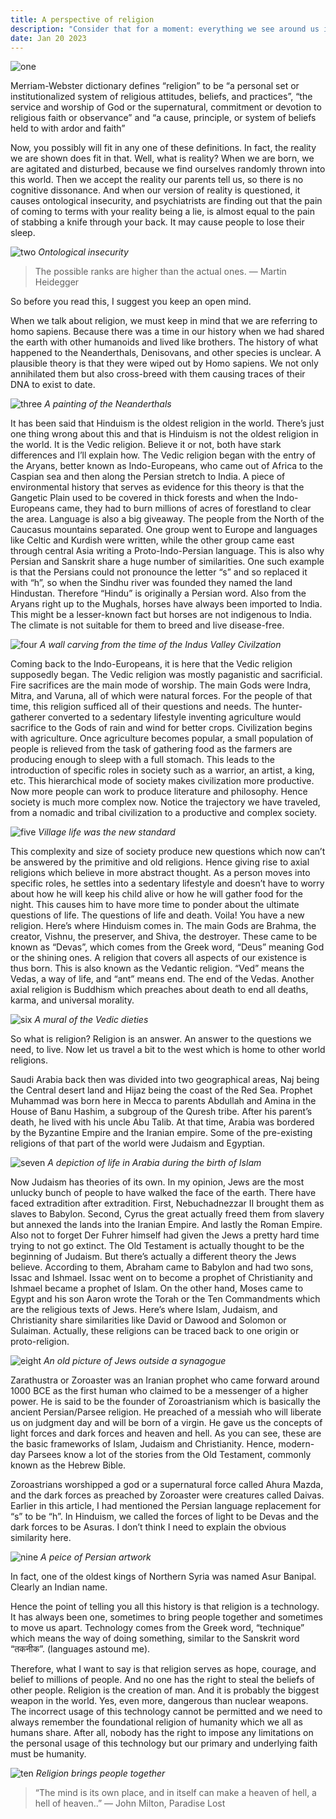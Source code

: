 ```yaml
---
title: A perspective of religion
description: "Consider that for a moment: everything we see around us is assumed to have had a cause and is contingent upon."
date: Jan 20 2023
---
```


![one](https://us-east-1.tixte.net/uploads/blog.is-from.space/rone.webp)

Merriam-Webster dictionary defines “religion” to be “a personal set or institutionalized system of religious attitudes, beliefs, and practices”, “the service and worship of God or the supernatural, commitment or devotion to religious faith or observance” and “a cause, principle, or system of beliefs held to with ardor and faith”

Now, you possibly will fit in any one of these definitions. In fact, the reality we are shown does fit in that. Well, what is reality? When we are born, we are agitated and disturbed, because we find ourselves randomly thrown into this world. Then we accept the reality our parents tell us, so there is no cognitive dissonance. And when our version of reality is questioned, it causes ontological insecurity, and psychiatrists are finding out that the pain of coming to terms with your reality being a lie, is almost equal to the pain of stabbing a knife through your back. It may cause people to lose their sleep. 

![two](https://us-east-1.tixte.net/uploads/blog.is-from.space/rtwo.webp)
_Ontological insecurity_

> The possible ranks are higher than the actual ones. ― Martin Heidegger

So before you read this, I suggest you keep an open mind.

When we talk about religion, we must keep in mind that we are referring to homo sapiens. Because there was a time in our history when we had shared the earth with other humanoids and lived like brothers. The history of what happened to the Neanderthals, Denisovans, and other species is unclear. A plausible theory is that they were wiped out by Homo sapiens. We not only annihilated them but also cross-breed with them causing traces of their DNA to exist to date. 

![three](https://us-east-1.tixte.net/uploads/blog.is-from.space/rthree.webp)
_A painting of the Neanderthals_

It has been said that Hinduism is the oldest religion in the world. There’s just one thing wrong about this and that is Hinduism is not the oldest religion in the world. It is the Vedic religion. Believe it or not, both have stark differences and I’ll explain how. The Vedic religion began with the entry of the Aryans, better known as Indo-Europeans, who came out of Africa to the Caspian sea and then along the Persian stretch to India. A piece of environmental history that serves as evidence for this theory is that the Gangetic Plain used to be covered in thick forests and when the Indo-Europeans came, they had to burn millions of acres of forestland to clear the area. Language is also a big giveaway. The people from the North of the Caucasus mountains separated. One group went to Europe and languages like Celtic and Kurdish were written, while the other group came east through central Asia writing a Proto-Indo-Persian language. This is also why Persian and Sanskrit share a huge number of similarities. One such example is that the Persians could not pronounce the letter “s” and so replaced it with “h”, so when the Sindhu river was founded they named the land Hindustan. Therefore “Hindu” is originally a Persian word. Also from the Aryans right up to the Mughals, horses have always been imported to India. This might be a lesser-known fact but horses are not indigenous to India. The climate is not suitable for them to breed and live disease-free.

![four](https://us-east-1.tixte.net/uploads/blog.is-from.space/rfour.webp)
_A wall carving from the time of the Indus Valley Civilzation_

Coming back to the Indo-Europeans, it is here that the Vedic religion supposedly began. The Vedic religion was mostly paganistic and sacrificial. Fire sacrifices are the main mode of worship. The main Gods were Indra, Mitra, and Varuna, all of which were natural forces. For the people of that time, this religion sufficed all of their questions and needs. The hunter-gatherer converted to a sedentary lifestyle inventing agriculture would sacrifice to the Gods of rain and wind for better crops. Civilization begins with agriculture. Once agriculture becomes popular, a small population of people is relieved from the task of gathering food as the farmers are producing enough to sleep with a full stomach. This leads to the introduction of specific roles in society such as a warrior, an artist, a king, etc. This hierarchical mode of society makes civilization more productive. Now more people can work to produce literature and philosophy. Hence society is much more complex now. Notice the trajectory we have traveled, from a nomadic and tribal civilization to a productive and complex society. 

![five](https://us-east-1.tixte.net/uploads/blog.is-from.space/rfive.webp)
_Village life was the new standard_

This complexity and size of society produce new questions which now can’t be answered by the primitive and old religions. Hence giving rise to axial religions which believe in more abstract thought. As a person moves into specific roles, he settles into a sedentary lifestyle and doesn’t have to worry about how he will keep his child alive or how he will gather food for the night. This causes him to have more time to ponder about the ultimate questions of life. The questions of life and death. Voila! You have a new religion. Here’s where Hinduism comes in. The main Gods are Brahma, the creator, Vishnu, the preserver, and Shiva, the destroyer. These came to be known as “Devas”, which comes from the Greek word, “Deus” meaning God or the shining ones. A religion that covers all aspects of our existence is thus born. This is also known as the Vedantic religion. “Ved” means the Vedas, a way of life, and “ant” means end. The end of the Vedas. Another axial religion is Buddhism which preaches about death to end all deaths, karma, and universal morality.

![six](https://us-east-1.tixte.net/uploads/blog.is-from.space/rsix.webp)
_A mural of the Vedic dieties_

So what is religion? Religion is an answer. An answer to the questions we need, to live.
Now let us travel a bit to the west which is home to other world religions. 

Saudi Arabia back then was divided into two geographical areas, Naj being the Central desert land and Hijaz being the coast of the Red Sea. Prophet Muhammad was born here in Mecca to parents Abdullah and Amina in the House of Banu Hashim, a subgroup of the Quresh tribe. After his parent’s death, he lived with his uncle Abu Talib. At that time, Arabia was bordered by the Byzantine Empire and the Iranian empire. Some of the pre-existing religions of that part of the world were Judaism and Egyptian. 

![seven](https://us-east-1.tixte.net/uploads/blog.is-from.space/rseven.webp)
_A depiction of life in Arabia during the birth of Islam_

Now Judaism has theories of its own. In my opinion, Jews are the most unlucky bunch of people to have walked the face of the earth. There have faced extradition after extradition. First, Nebuchadnezzar II brought them as slaves to Babylon. Second, Cyrus the great actually freed them from slavery but annexed the lands into the Iranian Empire. And lastly the Roman Empire. Also not to forget Der Fuhrer himself had given the Jews a pretty hard time trying to not go extinct. The Old Testament is actually thought to be the beginning of Judaism. But there’s actually a different theory the Jews believe. According to them, Abraham came to Babylon and had two sons, Issac and Ishmael. Issac went on to become a prophet of Christianity and Ishmael became a prophet of Islam. On the other hand, Moses came to Egypt and his son Aaron wrote the Torah or the Ten Commandments which are the religious texts of Jews. Here’s where Islam, Judaism, and Christianity share similarities like David or Dawood and Solomon or Sulaiman. Actually, these religions can be traced back to one origin or proto-religion. 

![eight](https://us-east-1.tixte.net/uploads/blog.is-from.space/reight.webp)
_An old picture of Jews outside a synagogue_

Zarathustra or Zoroaster was an Iranian prophet who came forward around 1000 BCE as the first human who claimed to be a messenger of a higher power. He is said to be the founder of Zoroastrianism which is basically the ancient Persian/Parsee religion. He preached of a messiah who will liberate us on judgment day and will be born of a virgin. He gave us the concepts of light forces and dark forces and heaven and hell. As you can see, these are the basic frameworks of Islam, Judaism and Christianity. Hence, modern-day Parsees know a lot of the stories from the Old Testament, commonly known as the Hebrew Bible. 

Zoroastrians worshipped a god or a supernatural force called Ahura Mazda, and the dark forces as preached by Zoroaster were creatures called Daivas. Earlier in this article, I had mentioned the Persian language replacement for “s” to be “h”. In Hinduism, we called the forces of light to be Devas and the dark forces to be Asuras. I don’t think I need to explain the obvious similarity here. 

![nine](https://us-east-1.tixte.net/uploads/blog.is-from.space/rnine.webp)
_A peice of Persian artwork_

In fact, one of the oldest kings of Northern Syria was named Asur Banipal. Clearly an Indian name. 

Hence the point of telling you all this history is that religion is a technology. It has always been one, sometimes to bring people together and sometimes to move us apart. Technology comes from the Greek word, “technique” which means the way of doing something, similar to the Sanskrit word “तकनीक”. (languages astound me).

Therefore, what I want to say is that religion serves as hope, courage, and belief to millions of people. And no one has the right to steal the beliefs of other people. Religion is the creation of man. And it is probably the biggest weapon in the world. Yes, even more, dangerous than nuclear weapons. The incorrect usage of this technology cannot be permitted and we need to always remember the foundational religion of humanity which we all as humans share. After all, nobody has the right to impose any limitations on the personal usage of this technology but our primary and underlying faith must be humanity.

![ten](https://us-east-1.tixte.net/uploads/blog.is-from.space/rten.webp)
_Religion brings people together_

> “The mind is its own place, and in itself can make a heaven of hell, a hell of heaven..” ― John Milton, Paradise Lost
